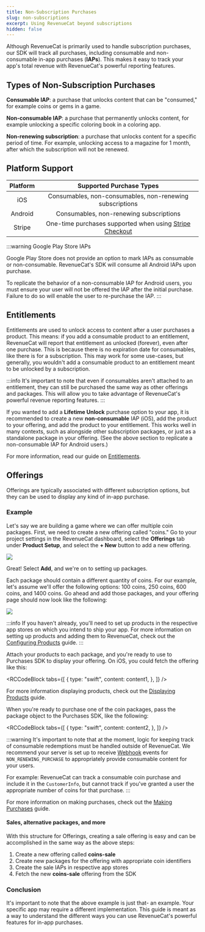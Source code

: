 ```yaml
---
title: Non-Subscription Purchases
slug: non-subscriptions
excerpt: Using RevenueCat beyond subscriptions
hidden: false
---
```


Although RevenueCat is primarily used to handle subscription purchases, our SDK will track all purchases, including consumable and non-consumable in-app purchases (**IAPs**). This makes it easy to track your app's total revenue with RevenueCat's powerful reporting features.

## Types of Non-Subscription Purchases

**Consumable IAP**: a purchase that unlocks content that can be "consumed," for example coins or gems in a game.

**Non-consumable IAP**: a purchase that permanently unlocks content, for example unlocking a specific coloring book in a coloring app.

**Non-renewing subscription**: a purchase that unlocks content for a specific period of time. For example, unlocking access to a magazine for 1 month, after which the subscription will not be renewed.

## Platform Support

| Platform |                                     Supported Purchase Types                                     |
| :------: | :----------------------------------------------------------------------------------------------: |
|   iOS    |                     Consumables, non-consumables, non-renewing subscriptions                     |
| Android  |                             Consumables, non-renewing subscriptions                              |
|  Stripe  | One-time purchases supported when using [Stripe Checkout](/web/stripe#one-time-stripe-purchases) |

:::warning Google Play Store IAPs

Google Play Store does not provide an option to mark IAPs as consumable or non-consumable. RevenueCat's SDK will consume all Android IAPs upon purchase.

To replicate the behavior of a non-consumable IAP for Android users, you must ensure your user will not be offered the IAP after the initial purchase. Failure to do so will enable the user to re-purchase the IAP.
:::

## Entitlements

Entitlements are used to unlock access to content after a user purchases a product. This means: if you add a consumable product to an entitlement, RevenueCat will report that entitlement as unlocked (forever), even after one purchase. This is because there is no expiration date for consumables, like there is for a subscription. This may work for some use-cases, but generally, you wouldn't add a consumable product to an entitlement meant to be unlocked by a subscription.

:::info
It's important to note that even if consumables aren't attached to an entitlement, they can still be purchased the same way as other offerings and packages. This will allow you to take advantage of RevenueCat's powerful revenue reporting features.
:::

If you wanted to add a **Lifetime Unlock** purchase option to your app, it is recommended to create a new **non-consumable** IAP (iOS), add the product to your offering, and add the product to your entitlement. This works well in many contexts, such as alongside other subscription packages, or just as a standalone package in your offering. (See the above section to replicate a non-consumable IAP for Android users.)

For more information, read our guide on [Entitlements](/getting-started/entitlements).

## Offerings

Offerings are typically associated with different subscription options, but they can be used to display any kind of in-app purchase.

### Example

Let's say we are building a game where we can offer multiple coin packages. First, we need to create a new offering called "coins." Go to your project settings in the RevenueCat dashboard, select the **Offerings** tab under **Product Setup**, and select the **+ New** button to add a new offering.

![](/images/e7cd1c4-app.revenuecat.com_projects_85ff18c7_apps_app71b4cc0fea_1_f34fb380d07f0a0a38041d469963d8f5.png)

Great! Select **Add**, and we're on to setting up packages.

Each package should contain a different quantity of coins. For our example, let's assume we'll offer the following options: 100 coins, 250 coins, 600 coins, and 1400 coins. Go ahead and add those packages, and your offering page should now look like the following:

![](/images/0f1a9b6-app.revenuecat.com_projects_85ff18c7_apps_app71b4cc0fea_2_54e481fc14f9ba136c0ec58a9e2c5a0c.png)

:::info
If you haven't already, you'll need to set up products in the respective app stores on which you intend to ship your app. For more information on setting up products and adding them to RevenueCat, check out the [Configuring Products](/getting-started/entitlements#configuration) guide.
:::

Attach your products to each package, and you're ready to use to Purchases SDK to display your offering. On iOS, you could fetch the offering like this:


<RCCodeBlock
  tabs={[
    {
      type: "swift",
      content: content1,
    },
  ]}
/>

For more information displaying products, check out the [Displaying Products](/getting-started/displaying-products) guide.

When you're ready to purchase one of the coin packages, pass the package object to the Purchases SDK, like the following:


<RCCodeBlock
  tabs={[
    {
      type: "swift",
      content: content2,
    },
  ]}
/>

:::warning
It's important to note that at the moment, logic for keeping track of consumable redemptions must be handled outside of RevenueCat. We recommend your server is set up to receive [Webhook](/integrations/webhooks) events for `NON_RENEWING_PURCHASE` to appropriately provide consumable content for your users.

For example: RevenueCat can track a consumable coin purchase and include it in the `CustomerInfo`, but cannot track if you've granted a user the appropriate number of coins for that purchase.
:::

For more information on making purchases, check out the [Making Purchases](/getting-started/making-purchases) guide.

#### Sales, alternative packages, and more

With this structure for Offerings, creating a sale offering is easy and can be accomplished in the same way as the above steps:

1. Create a new offering called **coins-sale**
2. Create new packages for the offering with appropriate coin identifiers
3. Create the sale IAPs in respective app stores
4. Fetch the new **coins-sale** offering from the SDK

### Conclusion

It's important to note that the above example is just that- an example. Your specific app may require a different implementation. This guide is meant as a way to understand the different ways you can use RevenueCat's powerful features for in-app purchases.
